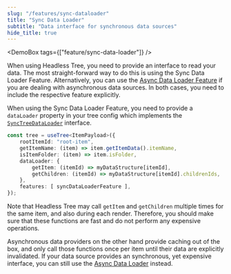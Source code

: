 ```yaml
---
slug: "/features/sync-dataloader"
title: "Sync Data Loader"
subtitle: "Data interface for synchronous data sources"
hide_title: true
---
```



<FeaturePageHeader
    title="Sync Data Loader"
    subtitle="Data interface for synchronous data sources"
    feature="sync-data-loader"
/>

<DemoBox tags={["feature/sync-data-loader"]} />

When using Headless Tree, you need to provide an interface to read your data. The most straight-forward way
to do this is using the Sync Data Loader Feature. Alternatively, you can use the [Async Data Loader Feature](/features/async-data-loader)
if you are dealing with asynchronous data sources. In both cases, you need to include the respective feature
explicitly.

When using the Sync Data Loader Feature, you need to provide a `dataLoader` property in your tree config
which implements the [`SyncTreeDataLoader`](/api/types/_headless_tree_core.SyncTreeDataLoader.html) interface.

```ts
const tree = useTree<ItemPayload>({
    rootItemId: "root-item",
    getItemName: (item) => item.getItemData().itemName,
    isItemFolder: (item) => item.isFolder,
    dataLoader: {
        getItem: (itemId) => myDataStructure[itemId],
        getChildren: (itemId) => myDataStructure[itemId].childrenIds,
    },
    features: [ syncDataLoaderFeature ],
});
```

Note that Headless Tree may call `getItem` and `getChildren` multiple times for the same item, and also during each
render. Therefore, you should make sure that these functions are fast and do not perform any expensive operations.

Asynchronous data providers on the other hand provide caching out of the box, and only call those functions once
per item until their data are explicitly invalidated. If your data source provides an synchronous, yet expensive
interface, you can still use the [Async Data Loader](/features/async-data-loader) instead.
